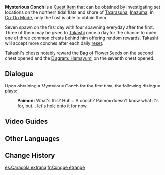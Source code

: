 {{Item Infobox
|id           = 100859
|image        = Item Mysterious Conch.png
|type         = Quest Items
|description  = A conch, but there's something strange about it. What could it be for?
|source1      = Near northern coast of [[Tatarasuna]] by [[Takashi]]'s hut
}}
'''Mysterious Conch''' is a [[Quest Item]] that can be obtained by investigating set locations on the northern tidal flats and shore of [[Tatarasuna]], [[Inazuma]]. In [[Co-Op Mode]], only the host is able to obtain them.

Seven spawn on the first day with four spawning everyday after the first. Three of them may be given to [[Takashi]] once a day for the chance to open one of three common chests behind him offering random rewards. Takashi will accept more conches after each daily [[reset]].

Takashi's chests notably reward the [[Bag of Flower Seeds]] on the second chest opened and the [[Diagram: Hamayumi]] on the seventh chest opened.

==Dialogue==
Upon obtaining a Mysterious Conch for the first time, the following dialogue plays:
{{Dialogue Start}}
:'''Paimon:''' What's this? Huh... A conch? Paimon doesn't know what it's for, but... let's hold onto it for now.
{{Dialogue End}}

==Video Guides==
{{EVT
|video1   = https://youtu.be/mNQ-AHewq8k
|caption1 = Mysterious Conch Locations
}}

==Other Languages==
{{Other Languages
|en       = Mysterious Conch
|zhs      = 奇异的海螺
|zhs_rm   = Qíyì de Hǎiluó
|zht      = 奇異的海螺
|zht_rm   = Qíyì de Hǎiluó
|ja       = 奇妙なホラガイ
|ja_rm    = Kimyou-na Horagai
|ko       = 기이한 소라
|es       = Caracola extraña
|fr       = Conque étrange
|ru       = Загадочная раковина
|th       = Mysterious Conch
|vi       = Ốc Biển Kỳ Lạ
|de       = Mysteriöse Schnecke
|id       = Keong Misterius
|pt       = Concha Exótica
|tr       = Gizemli Deniz Kabuğu
|it       = Conchiglia misteriosa
}}

==Change History==
{{Change History|2.0}}

[[es:Caracola extraña]]
[[fr:Conque étrange]]